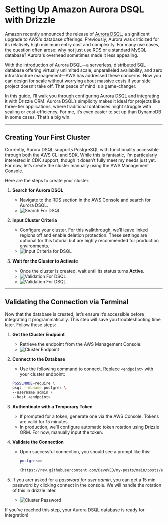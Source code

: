# Setting Up Amazon Aurora DSQL with Drizzle

Amazon recently announced the release of [Aurora DSQL](https://aws.amazon.com/blogs/database/introducing-amazon-aurora-dsql/), a significant upgrade to AWS's database offerings. Previously, Aurora was criticized for its relatively high minimum entry cost and complexity. For many use cases, the question often arose: why not just use RDS or a standard MySQL database? Aurora's overhead sometimes made it less appealing.

With the introduction of Aurora DSQL—a serverless, distributed SQL database offering virtually unlimited scale, unparalleled availability, and zero infrastructure management—AWS has addressed these concerns. Now you can design for scale without worrying about massive costs if your side project doesn’t take off. That peace of mind is a game-changer.

In this guide, I’ll walk you through configuring Aurora DSQL and integrating it with Drizzle ORM. Aurora DSQL’s simplicity makes it ideal for projects like three-tier applications, where traditional databases might struggle with scaling or cost-efficiency. For me, it’s even easier to set up than DynamoDB in some cases. That’s a big win.

---

## Creating Your First Cluster

Currently, Aurora DSQL supports PostgreSQL with functionality accessible through both the AWS CLI and SDK. While this is fantastic, I’m particularly interested in CDK support, though it doesn’t fully meet my needs just yet. For now, let’s create the cluster manually using the AWS Management Console.

Here are the steps to create your cluster:

1. **Search for Aurora DSQL**  
   - Navigate to the RDS section in the AWS Console and search for Aurora DSQL.  
   - ![Search For DSQL](https://raw.githubusercontent.com/DaveVED/my-posts/main/posts/aurora-dsql-with-drizzle/dsql-step-1.png)

2. **Input Cluster Criteria**  
   - Configure your cluster. For this walkthrough, we’ll leave linked regions off and enable deletion protection. These settings are optional for this tutorial but are highly recommended for production environments.  
   - ![Input Criteria for DSQL](https://raw.githubusercontent.com/DaveVED/my-posts/main/posts/aurora-dsql-with-drizzle/dsql-step-2.png)

3. **Wait for the Cluster to Activate**  
   - Once the cluster is created, wait until its status turns **Active**.  
   - ![Validation For DSQL](https://raw.githubusercontent.com/DaveVED/my-posts/main/posts/aurora-dsql-with-drizzle/dsql-step-3.png)
   - ![Validation For DSQL](https://raw.githubusercontent.com/DaveVED/my-posts/main/posts/aurora-dsql-with-drizzle/dsql-step-4.png)

---

## Validating the Connection via Terminal

Now that the database is created, let’s ensure it’s accessible before integrating it programmatically. This step will save you troubleshooting time later. Follow these steps:

1. **Get the Cluster Endpoint**  
   - Retrieve the endpoint from the AWS Management Console.  
   - ![Cluster Endpoint](https://raw.githubusercontent.com/DaveVED/my-posts/main/posts/aurora-dsql-with-drizzle/dsql-step-5.png)

2. **Connect to the Database**  
   - Use the following command to connect. Replace `<endpoint>` with your cluster endpoint:  
   ```bash
   PGSSLMODE=require \
   psql --dbname postgres \
   --username admin \
   --host <endpoint>
   ```
3. **Authenticate with a Temporary Token**
    - If prompted for a token, generate one via the AWS Console. Tokens are valid for 15 minutes.
    - In production, we’ll configure automatic token rotation using Drizzle ORM. For now, manually input the token.
4. **Validate the Connection**
    - Upon successful connection, you should see a prompt like this:
        ```bash
        postgres=>
       ``
       (https://raw.githubusercontent.com/DaveVED/my-posts/main/posts/aurora-dsql-with-drizzle/dsql-step-7.png)
5. If you arer asked for a _password for user admin_, you can get a 15 min password by clicking connect in the console. We will handle the rotation of this in drizzle later.
   - ![Cluster Password](https://raw.githubusercontent.com/DaveVED/my-posts/main/posts/aurora-dsql-with-drizzle/dsql-step-6.png)

If you’ve reached this step, your Aurora DSQL database is ready for integration!